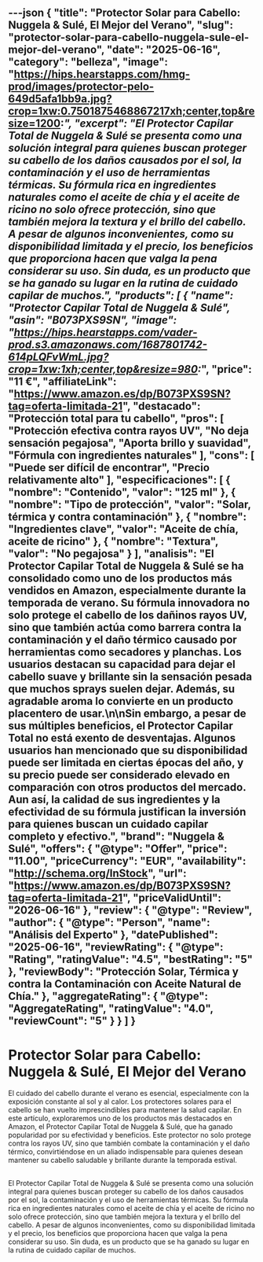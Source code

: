 ---json
{
  "title": "Protector Solar para Cabello: Nuggela & Sulé, El Mejor del Verano",
  "slug": "protector-solar-para-cabello-nuggela-sule-el-mejor-del-verano",
  "date": "2025-06-16",
  "category": "belleza",
  "image": "https://hips.hearstapps.com/hmg-prod/images/protector-pelo-649d5afa1bb9a.jpg?crop=1xw:0.7501875468867217xh;center,top&resize=1200:*",
  "excerpt": "El Protector Capilar Total de Nuggela & Sulé se presenta como una solución integral para quienes buscan proteger su cabello de los daños causados por el sol, la contaminación y el uso de herramientas térmicas. Su fórmula rica en ingredientes naturales como el aceite de chía y el aceite de ricino no solo ofrece protección, sino que también mejora la textura y el brillo del cabello. A pesar de algunos inconvenientes, como su disponibilidad limitada y el precio, los beneficios que proporciona hacen que valga la pena considerar su uso. Sin duda, es un producto que se ha ganado su lugar en la rutina de cuidado capilar de muchos.",
  "products": [
    {
      "name": "Protector Capilar Total de Nuggela & Sulé",
      "asin": "B073PXS9SN",
      "image": "https://hips.hearstapps.com/vader-prod.s3.amazonaws.com/1687801742-614pLQFvWmL.jpg?crop=1xw:1xh;center,top&resize=980:*",
      "price": "11 €",
      "affiliateLink": "https://www.amazon.es/dp/B073PXS9SN?tag=oferta-limitada-21",
      "destacado": "Protección total para tu cabello",
      "pros": [
        "Protección efectiva contra rayos UV",
        "No deja sensación pegajosa",
        "Aporta brillo y suavidad",
        "Fórmula con ingredientes naturales"
      ],
      "cons": [
        "Puede ser difícil de encontrar",
        "Precio relativamente alto"
      ],
      "especificaciones": [
        {
          "nombre": "Contenido",
          "valor": "125 ml"
        },
        {
          "nombre": "Tipo de protección",
          "valor": "Solar, térmica y contra contaminación"
        },
        {
          "nombre": "Ingredientes clave",
          "valor": "Aceite de chía, aceite de ricino"
        },
        {
          "nombre": "Textura",
          "valor": "No pegajosa"
        }
      ],
      "analisis": "El Protector Capilar Total de Nuggela & Sulé se ha consolidado como uno de los productos más vendidos en Amazon, especialmente durante la temporada de verano. Su fórmula innovadora no solo protege el cabello de los dañinos rayos UV, sino que también actúa como barrera contra la contaminación y el daño térmico causado por herramientas como secadores y planchas. Los usuarios destacan su capacidad para dejar el cabello suave y brillante sin la sensación pesada que muchos sprays suelen dejar. Además, su agradable aroma lo convierte en un producto placentero de usar.\n\nSin embargo, a pesar de sus múltiples beneficios, el Protector Capilar Total no está exento de desventajas. Algunos usuarios han mencionado que su disponibilidad puede ser limitada en ciertas épocas del año, y su precio puede ser considerado elevado en comparación con otros productos del mercado. Aun así, la calidad de sus ingredientes y la efectividad de su fórmula justifican la inversión para quienes buscan un cuidado capilar completo y efectivo.",
      "brand": "Nuggela & Sulé",
      "offers": {
        "@type": "Offer",
        "price": "11.00",
        "priceCurrency": "EUR",
        "availability": "http://schema.org/InStock",
        "url": "https://www.amazon.es/dp/B073PXS9SN?tag=oferta-limitada-21",
        "priceValidUntil": "2026-06-16"
      },
      "review": {
        "@type": "Review",
        "author": {
          "@type": "Person",
          "name": "Análisis del Experto"
        },
        "datePublished": "2025-06-16",
        "reviewRating": {
          "@type": "Rating",
          "ratingValue": "4.5",
          "bestRating": "5"
        },
        "reviewBody": "Protección Solar, Térmica y contra la Contaminación con Aceite Natural de Chía."
      },
      "aggregateRating": {
        "@type": "AggregateRating",
        "ratingValue": "4.0",
        "reviewCount": "5"
      }
    }
  ]
}
---

# Protector Solar para Cabello: Nuggela & Sulé, El Mejor del Verano


El cuidado del cabello durante el verano es esencial, especialmente con la exposición constante al sol y al calor. Los protectores solares para el cabello se han vuelto imprescindibles para mantener la salud capilar. En este artículo, exploraremos uno de los productos más destacados en Amazon, el Protector Capilar Total de Nuggela & Sulé, que ha ganado popularidad por su efectividad y beneficios. Este protector no solo protege contra los rayos UV, sino que también combate la contaminación y el daño térmico, convirtiéndose en un aliado indispensable para quienes desean mantener su cabello saludable y brillante durante la temporada estival.

## 

<ProductRankingTable products={products} />

## 

<ProductDetailCard product={products[0]} index={0} />

## 

El Protector Capilar Total de Nuggela & Sulé se presenta como una solución integral para quienes buscan proteger su cabello de los daños causados por el sol, la contaminación y el uso de herramientas térmicas. Su fórmula rica en ingredientes naturales como el aceite de chía y el aceite de ricino no solo ofrece protección, sino que también mejora la textura y el brillo del cabello. A pesar de algunos inconvenientes, como su disponibilidad limitada y el precio, los beneficios que proporciona hacen que valga la pena considerar su uso. Sin duda, es un producto que se ha ganado su lugar en la rutina de cuidado capilar de muchos.
